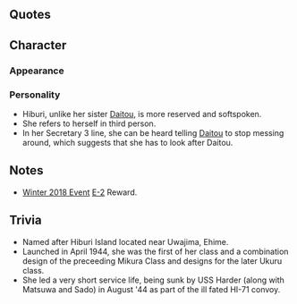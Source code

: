 {{Ship/Header}}
==Quotes==
{{Ship/Quotes
|Introduction = 日振型海防艦、一番艦、日振！<br>提督、日振型、着任しました！　頑張りますっ！
|Introduction/En = 1st ship of the Hiburi-class coastal defense ship, Hiburi! The Hiburi-class is reporting for duty, Admiral. We'll do our best!
|Introduction/Note = 

|Introduction/Kai = 日振型海防艦、一番艦、日振！提督、日振型、今日も、目一杯頑張りますっ！
|Introduction/Kai/En = 1st ship of the Hiburi-class coastal defense ship, Hiburi! Admiral, today as well, will marvel you with effort!
|Library = 日振型海防艦、一番艦、日振です。はい、も色々と大変な時期で。なるべく、量産性を高めて、直接が多い設計で県ぞされました。でも、装備は消してをとりません。対潜、護衛、掃海と、日振型頑張りました！よろしくお願いします。
|Library/En = I'm the 1st ship of the Hiburi-class coastal defense ships, Hiburi! Yes, because we were in very troubled times... the ability to be mass produced was prioritised, and I was built from blueprints with a lot of straight lines. But, I'm definitely not lacking in armament! Be it ASW, escorting, or minesweeping; the Hiburi-class will do their best! Please look after me!
|Library/Note = 

|Secretary 1 = はい！日振はここです。
|Secretary 1/En = Yes! I'm here.
|Secretary 1/Note = 

|Secretary 2 = 護衛ですか？お任せください。日振、働きます。
|Secretary 2/En = An escort mission? Leave it to me. I'll work hard.
|Secretary 2/Note =  Becomes Secretary 1 when Daitou is Kai.

|Secretary 2/Kai = さて、お茶でを入れますね。お待ち下さい。
|Secretary 2/Kai/En = I'll go make some tea now. Please wait.

|Secretary 3 = 大東、ダメだよいたずらしたら。あぁ、提督。はい！爆雷の調整は万全です。日振、いつでも。
|Secretary 3/En = Stop messing around, Daitou. Ah, Admiral. Yes! The depth charges are all calibrated properly. I'm ready at any time.
|Secretary 3/Note = 

|Idle = 提督、あの、ヒ船団の暗号って…あぁ、そうですよね。やっぱり。どうしますか？裏を書いていますか？
|Idle/En = Admiral, umm, the code for the Hi-convoy is...[3] Ah, that's right. I got it. What should I do? Should I reply?
|Idle/Note = 

|Secretary Married = 提督、なにか日振が働けること、ありますか？護衛？対潜掃討？あぁ、そうだ！まずお茶入れますね？待てて！
|Secretary Married/En = Is there anything for me to do, Admiral? An escort? An ASW sweep? Ah, I know! I'll make some tea first, alright? Please wait!
|Secretary Married/Note = 

|Wedding =提督、お呼びでしょうか？日振、来ました。あぁ、これは…なんでしょう？開けてもいいですか？えぇ？あとで、いい…ですか？日振、了解です。いつものお礼のような物ですか？えぇ？嬉しです。日振感謝申し上げます。では！
|Wedding/En = Did you call me, Admiral? I'm here now. Ah, what is... this? Can I open it now? Eh? Do it... later? Roger that... Is this the usual reward? Eh? I'm happy. I'm very grateful for it. Now then!
|Wedding/Note = 

|Looking At Scores = はい。日振が情報一式お持ちします。
|Looking At Scores/En = Yes! I'll bring all the intelligence to you!
|Looking At Scores/Note = 

|Looking At Scores/Kai = はい、提督。日振が最新情報を一式お持ちします。
|Looking At Scores/Kai/En = Yes, Admiral! I'll bring all the latest intelligence to you!

|Joining A Fleet = 第一海上護衛隊、日振、出撃です！
|Joining A Fleet/En = 1st Surface Escort Division, Hiburi, sortieing!
|Joining A Fleet/Note = 

|Equipment 1 = ありがとうございました！
|Equipment 1/En = Thank you very much!
|Equipment 1/Note = 

|Equipment 2 = これは、日振、強化されました！もーっと働きます！
|Equipment 2/En = This has made me stronger! I'll work even harder!
|Equipment 2/Note = 

|Equipment 3 = 敵潜、気配…なし！良し！
|Equipment 3/En = No trace... of enemy subs! Alright!
|Equipment 3/Note = 

|Supply = ありがとうございます！いたたきます！
|Supply/En = Thank you very much! I'll help myself!
|Supply/Note = 

|Docking Minor = 提督、すみません。少しだけ、お風呂に入っていいですか？早く戻ります！
|Docking Minor/En =  Sorry, Admiral. Can I go take a short bath? I'll be right back!
|Docking Minor/Note = 

|Docking Minor/Kai = 提督、ごめん…なさい。日振、少しお振りに入っていいですか？なる早で戻ります！
|Docking Minor/Kai/En = I'm... sorry, Admiral. Can I go take a short bath? I'll be back as soon as I can!

|Docking Major = すみません、提督。少し…えっと、ちょっといっぱい、日振、お休みは…成るべく、早く戻ります！
|Docking Major/En = Sorry, Admiral. I'll go take a short... uhm, a long... rest. But I'll be back as soon as I can!
|Docking Major/Note = 

|Docking Complete = 
|Docking Complete/En = 
|Docking Complete/Note = 

|Construction = 新造艦、就役です。どんな方でしょう？
|Construction/En = A new ship has been commissioned. What sort of person is she?
|Construction/Note = 

|Returning From Sortie = 提督、艦隊、戻りました。無事の航海で、何よりです。
|Returning From Sortie/En = The fleet has returned, Admiral. I'm glad it was a safe voyage.
|Returning From Sortie/Note = 

|Starting A Sortie = ヒ船団、護衛部隊旗艦、日振、抜錨します。皆さん、対潜警戒厳として、行きましょう！
|Starting A Sortie/En = Hi convoy, Escort Group flagship, Hiburi, setting sail. Everyone, make sure to be on high alert for submarines. Let's go!
|Starting A Sortie/Note = 

|Battle Start = 皆さん、気を付けて。敵、発見です。護衛艦隊増速、合戦用意！
|Battle Start/En = Be careful, everyone. The enemy has been detected. Escort fleet, increase speed and prepare for contact!
|Battle Start/Note = 

|Attack = 守ります、てぇぇ！
|Attack/En = I'll protect everyone, fire!
|Attack/Note = 

|Night Battle = 夜の海は、気を付けてないと。
|Night Battle/En = We need to be careful of the night sea.
|Night Battle/Note = 

|Night Battle/Kai = 夜の海は、目一杯気を付けてないっと。
|Night Battle/Kai/En = We need to be very careful of the night sea.

|Night Attack = こっちよ！本隊はやらせません！
|Night Attack/En = Over here! I won't let you near the main fleet!
|Night Attack/Note = 

|MVP = えっ、本当ですか？日振が？えっと…提督、褒めたいただいて、ありがとうございます。やった！
|MVP/En = Eh, really? Me? Umm... thank you very much for the praise, Admiral. Hooray!
|MVP/Note = 

|Minor Damage 1 = わあ、あぁぁぁ！嫌だ！
|Minor Damage 1/En = Wha, aaaa! Oh no!
|Minor Damage 1/Note = 

|Minor Damage 2 = えぇぇ！ひ、被弾？
|Minor Damage 2/En = Eeeh! I-I'm hit?
|Minor Damage 2/Note = 

|Major Damage = 嫌だぁぁぁ～！も、もう、こんなの…
|Major Damage/En = Oh nooo! This, this is...
|Major Damage/Note = 

|Sunk = 日振、沈むんだ…また…佐ちゃん、松ちゃん…気を付けて…ここは…ダメッ…
|Sunk/En = So I'm sinking... again... Sacchan, Macchan... be careful... Don't... come here...
|Sunk/Note = 
}}<!--
===Hourly Notifications===
{{Ship/Hourly
|00JP = 
|00EN = 
|00Note = 
|01JP = 
|01EN = 
|01Note = 
|02JP = 
|02EN = 
|02Note = 
|03JP = 
|03EN = 
|03Note = 
|04JP = 
|04EN = 
|04Note = 
|05JP = 
|05EN = 
|05Note = 
|06JP = 
|06EN = 
|06Note = 
|07JP = 
|07EN = 
|07Note = 
|08JP = 
|08EN = 
|08Note = 
|09JP = 
|09EN = 
|09Note = 
|10JP = 
|10EN = 
|10Note = 
|11JP = 
|11EN = 
|11Note = 
|12JP = 
|12EN = 
|12Note = 
|13JP = 
|13EN = 
|13Note = 
|14JP = 
|14EN = 
|14Note = 
|15JP = 
|15EN = 
|15Note = 
|16JP = 
|16EN = 
|16Note = 
|17JP = 
|17EN = 
|17Note = 
|18JP = 
|18EN = 
|18Note = 
|19JP = 
|19EN = 
|19Note = 
|20JP = 
|20EN = 
|20Note = 
|21JP = 
|21EN = 
|21Note = 
|22JP = 
|22EN = 
|22Note = 
|23JP = 
|23EN = 
|23Note = 
}}
===Seasonal Quotes===
{{Ship/SeasonalQuotes}}
-->

==Character==
===Appearance===

===Personality===
*Hiburi, unlike her sister [[Daitou]], is more reserved and softspoken.
*She refers to herself in third person.
*In her Secretary 3 line, she can be heard telling [[Daitou]] to stop messing around, which suggests that she has to look after Daitou.

==Notes==
*[[Winter_2018_Event|Winter 2018 Event]] [[Winter_2018_Event#/E-2|E-2]] Reward.

==Trivia==
*Named after Hiburi Island located near Uwajima, Ehime.
*Launched in April 1944, she was the first of her class and a combination design of the preceeding Mikura Class and designs for the later Ukuru class.
*She led a very short service life, being sunk by USS Harder (along with Matsuwa and Sado) in August '44 as part of the ill fated HI-71 convoy.

{{Ship/Footer}}